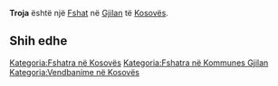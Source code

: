 {{Fshat në Kosovës
 | Emri                = Troja
| srp_N_name = Troja
| srp_N_FULL_NAME_RO = Troja
| srp_N_FULL_NAME_ND_RO = Troja
| srp_N_SORT_NAME_RG = TROJA
| srp_N_FULL_NAME_RG = Troja
| srp_N_FULL_NAME_ND_RG = Troja

 | Emri (Rasa dhanore) = 
 | Figura              = 
 | Shteti              = Kosovo
 | Komuna              = Gjilan
 | Kodi postar         = 
 | Sipërfaqja          = 

 | Popullsia           = 

 | Regj. i popullsisë  = 
 | Dend. e popullsisë  = 
 | Faqja zyrtare       = 
 <!--- Koordinatat ----> 
 | Gjerësia            = 42.509167
 | Gjatësia            = 20.441111
 | Lartësia            = 
}}
'''Troja''' është një [[Fshat]] në [[Gjilan]] të [[Kosovës]].

<!-- == Gjeografia == -->
<!-- == Historia == -->
<!-- == Demografia == -->
== Shih edhe ==
{{Komuna Gjilan}}
{{Kosovo-Administrata-Cung}}

[[Kategoria:Fshatra në Kosovës]]
[[Kategoria:Fshatra në Kommunes Gjilan]]
[[Kategoria:Vendbanime në Kosovës]]